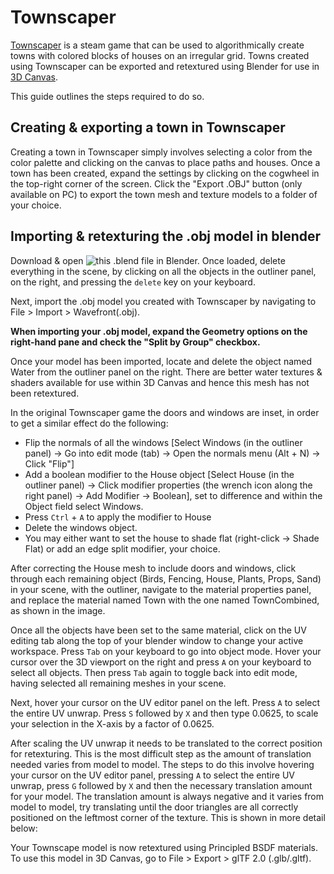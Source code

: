 # Townscaper

[Townscaper](https://store.steampowered.com/app/1291340/Townscaper/) is
a steam game that can be used to algorithmically create towns with
colored blocks of houses on an irregular grid. Towns created using
Townscaper can be exported and retextured using Blender for use in [3D Canvas](./3D-Canvas).

This guide outlines the steps required to do so.

## Creating & exporting a town in Townscaper

Creating a town in Townscaper simply involves selecting a color from the
color palette and clicking on the canvas to place paths and houses. Once
a town has been created, expand the settings by clicking on the cogwheel
in the top-right corner of the screen. Click the "Export .OBJ" button
(only available on PC) to export the town mesh and texture models to a
folder of your choice.

## Importing & retexturing the .obj model in blender

Download & open ![this .blend file]() in
Blender. Once loaded, delete everything in the scene, by clicking on all
the objects in the outliner panel, on the right, and pressing the
`delete` key on your keyboard.

Next, import the .obj model you created with Townscaper by navigating to
File \> Import \> Wavefront(.obj).

**When importing your .obj model, expand the Geometry options on the
right-hand pane and check the "Split by Group" checkbox.**

Once your model has been imported, locate and delete the object named
Water from the outliner panel on the right. There are better water
textures & shaders available for use within 3D Canvas and hence this
mesh has not been retextured.

In the original Townscaper game the doors and windows are inset, in
order to get a similar effect do the following:

- Flip the normals of all the windows \[Select Windows (in the
    outliner panel) -\> Go into edit mode (tab) -\> Open the normals
    menu (Alt + N) -\> Click "Flip"\]
- Add a boolean modifier to the House object \[Select House (in the
    outliner panel) -\> Click modifier properties (the wrench
    icon along the right panel) -\> Add Modifier -\> Boolean\], set to
    difference and within the Object field select Windows.
- Press `Ctrl` + `A` to apply the modifier to House
- Delete the windows object.
- You may either want to set the house to shade flat (right-click -\>
    Shade Flat) or add an edge split modifier, your choice.

After correcting the House mesh to include doors and windows, click
through each remaining object (Birds, Fencing, House, Plants, Props,
Sand) in your scene, with the outliner, navigate to the material
properties panel, and replace the material named Town with the one named
TownCombined, as shown in the image.

Once all the objects have been set to the same material, click on the UV
editing tab along the top of your blender window to change your active
workspace. Press `Tab` on your keyboard to go into object mode. Hover
your cursor over the 3D viewport on the right and press `A` on your
keyboard to select all objects. Then press `Tab` again to toggle back
into edit mode, having selected all remaining meshes in your scene.

Next, hover your cursor on the UV editor panel on the left. Press `A` to
select the entire UV unwrap. Press `S` followed by `X` and then type
0.0625, to scale your selection in the X-axis by a factor of 0.0625.

After scaling the UV unwrap it needs to be translated to the correct
position for retexturing. This is the most difficult step as the amount
of translation needed varies from model to model. The steps to do this
involve hovering your cursor on the UV editor panel, pressing `A` to
select the entire UV unwrap, press `G` followed by `X` and then the
necessary translation amount for your model. The translation amount is
always negative and it varies from model to model, try translating until
the door triangles are all correctly positioned on the leftmost corner
of the texture. This is shown in more detail below:

Your Townscape model is now retextured using Principled BSDF materials.
To use this model in 3D Canvas, go to File \> Export \> glTF 2.0
(.glb/.gltf).

